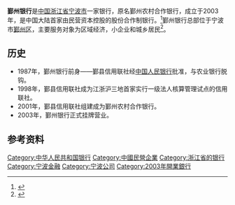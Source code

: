 {{Infobox Company
| company_name = 鄞州银行
| company_name_en = Yinzhou Bank
| company_logo = [[File:Yinzhou_Bank.gif|File:Yinzhou_Bank.gif]]
| company_type = [[股份制企業|股份制企業]]
| foundation = {{start date and age|2003}}
| location ={{CHN}}[[宁波|宁波]]
| industry = [[銀行|銀行]]
| key_people = [[董事長|董事長]]：[[陈耀芳|陈耀芳]]
| sales =
| profit =
| asset =
| market_value =
| num_employees =
| revenue =
| products =
| parent =
| homepage = [http://www.beeb.com.cn 鄞州银行]
}}
'''鄞州银行'''是[[中国|中国]][[浙江省|浙江省]][[宁波市|宁波市]]一家银行，原名鄞州农村合作银行，成立于2003年，是中国大陆首家由民营资本控股的股份合作制银行。<ref>{{cite web|url=http://zjnews.zjol.com.cn/05zjnews/system/2010/09/08/016911662.shtml|title=宁波民资频涉金融业 深度对接需配合经济转型|date=2010-09-08|publisher=[[浙江日报|浙江日报]]|author=陈醉|accessdate=2011-02-14|archive-date=2014-12-20|archive-url=https://web.archive.org/web/20141220133104/http://zjnews.zjol.com.cn/05zjnews/system/2010/09/08/016911662.shtml|dead-url=no}}</ref>鄞州银行总部位于宁波市[[鄞州区|鄞州区]]，主要服务对象为区域经济，小企业和城乡居民<ref>{{cite web|url=http://finance.people.com.cn/GB/8215/177072/10584280.html|title=鄞州银行简介|publisher=人民网|date=2009-12-15|accessdate=2011-09-22|archive-date=2010-10-27|archive-url=https://web.archive.org/web/20101027111622/http://finance.people.com.cn/GB/8215/177072/10584280.html|dead-url=no}}</ref>。

== 历史 ==
* 1987年，鄞州银行前身——鄞县信用联社经[[中国人民银行|中国人民银行]]批准，与农业银行脱钩。
* 1998年，鄞县信用联社成为江浙沪三地首家实行一级法人核算管理试点的信用联社。
* 2001年，鄞县信用联社组建成为鄞州农村合作银行。
* 2003年，鄞州银行正式挂牌营业。

== 参考资料 ==
{{reflist}}

{{DEFAULTSORT:Yinzhou Bank}}
{{中华人民共和国农村商业银行}}

{{Bank-stub}}
{{Ningbo-stub}}
[[Category:中华人民共和国银行|Category:中华人民共和国银行]]
[[Category:中國民營企業|Category:中國民營企業]]
[[Category:浙江省的银行|Category:浙江省的银行]]
[[Category:宁波金融|Category:宁波金融]]
[[Category:宁波公司|Category:宁波公司]]
[[Category:2003年開業銀行|Category:2003年開業銀行]]